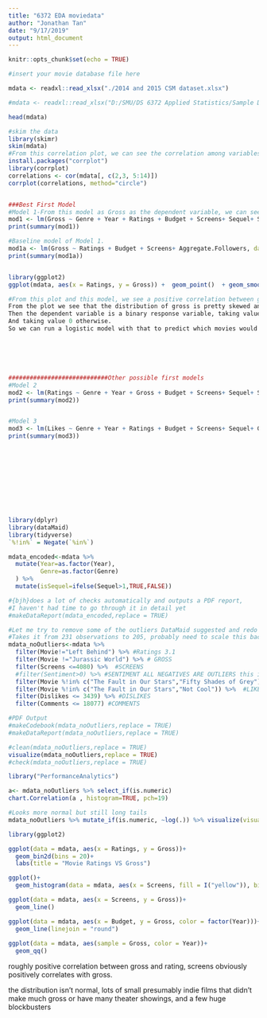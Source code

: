 ```yaml
---
title: "6372 EDA moviedata"
author: "Jonathan Tan"
date: "9/17/2019"
output: html_document
---
```


```r
knitr::opts_chunk$set(echo = TRUE)

```

```r
#insert your movie database file here

mdata <- readxl::read_xlsx("./2014 and 2015 CSM dataset.xlsx")

#mdata <- readxl::read_xlsx("D:/SMU/DS 6372 Applied Statistics/Sample Datasets/2014 and 2015 CSM dataset.xlsx")

head(mdata)

```
```r
#skim the data 
library(skimr)
skim(mdata)
#From this correlation plot, we can see the correlation among variables with the original data.  I think the dependent variable should be gross or ratings.  Look at the variables that are correlated.  
install.packages("corrplot")
library(corrplot)
correlations <- cor(mdata[, c(2,3, 5:14)])
corrplot(correlations, method="circle")


###Best First Model
#Model 1-From this model as Gross as the dependent variable, we can see that Aggregate.Follwers, Ratings, Budget, and Screens are significant.
mod1 <- lm(Gross ~ Genre + Year + Ratings + Budget + Screens+ Sequel+ Sentiment + Views + Likes + Dislikes + Comments + Aggregate.Followers, data=mdata)
print(summary(mod1))

#Baseline model of Model 1.
mod1a <- lm(Gross ~ Ratings + Budget + Screens+ Aggregate.Followers, data=mdata)
print(summary(mod1a))


library(ggplot2)
ggplot(mdata, aes(x = Ratings, y = Gross)) +  geom_point()  + geom_smooth(method="lm")

#From this plot and this model, we see a positive correlation between gross and ratings.  
From the plot we see that the distribution of gross is pretty skewed and I had an idea came up to find out what determines a movie that makes more than 50 million dollars.
Then the dependent variable is a binary response variable, taking value 1 if it makes more than $50M
And taking value 0 otherwise.
So we can run a logistic model with that to predict which movies would make more than $50 million.






############################Other possible first models
#Model 2
mod2 <- lm(Ratings ~ Genre + Year + Gross + Budget + Screens+ Sequel+ Sentiment + Views + Likes + Dislikes + Comments + Aggregate.Followers, data=mdata)
print(summary(mod2))


#Model 3
mod3 <- lm(Likes ~ Genre + Year + Ratings + Budget + Screens+ Sequel+ Gross + Views + Sentiment + Dislikes + Comments + Aggregate.Followers, data=mdata)
print(summary(mod3))












```








```r

library(dplyr)
library(dataMaid)
library(tidyverse)
`%!in%` = Negate(`%in%`)

mdata_encoded<-mdata %>% 
  mutate(Year=as.factor(Year),
         Genre=as.factor(Genre)
  ) %>% 
  mutate(isSequel=ifelse(Sequel>1,TRUE,FALSE))

#{bjh}does a lot of checks automatically and outputs a PDF report, 
#I haven't had time to go through it in detail yet
#makeDataReport(mdata_encoded,replace = TRUE)

#Let me try to remove some of the outliers DataMaid suggested and redo the plots
#Takes it from 231 observations to 205, probably need to scale this back a little bit
mdata_noOutliers<-mdata %>% 
  filter(Movie!="Left Behind") %>% #Ratings 3.1 
  filter(Movie !="Jurassic World") %>% # GROSS
  filter(Screens <=4080) %>%  #SCREENS
  #filter(Sentiment>0) %>% #SENTIMENT ALL NEGATIVES ARE OUTLIERS this is too aggressive it removes half the data
  filter(Movie %!in% c("The Fault in Our Stars","Fifty Shades of Grey")) %>%  #VIEWS ABOVE 31859569
  filter(Movie %!in% c("The Fault in Our Stars","Not Cool")) %>%  #LIKES ABOVE 187162
  filter(Dislikes <= 3439) %>% #DISLIKES 
  filter(Comments <= 18077) #COMMENTS

#PDF Output
#makeCodebook(mdata_noOutliers,replace = TRUE)
#makeDataReport(mdata_noOutliers,replace = TRUE)

#clean(mdata_noOutliers,replace = TRUE)
visualize(mdata_noOutliers,replace = TRUE)
#check(mdata_noOutliers,replace = TRUE)

library("PerformanceAnalytics")

a<- mdata_noOutliers %>% select_if(is.numeric)
chart.Correlation(a , histogram=TRUE, pch=19)

#Looks more normal but still long tails
mdata_noOutliers %>% mutate_if(is.numeric, ~log(.)) %>% visualize(visuals =  setVisuals(all = "basicVisual"))

```


```r
library(ggplot2)

ggplot(data = mdata, aes(x = Ratings, y = Gross))+
  geom_bin2d(bins = 20)+
  labs(title = "Movie Ratings VS Gross")
```

```r
ggplot()+
  geom_histogram(data = mdata, aes(x = Screens, fill = I("yellow")), binwidth = 40)

ggplot(data = mdata, aes(x = Screens, y = Gross))+
  geom_line()
```


```r
ggplot(data = mdata, aes(x = Budget, y = Gross, color = factor(Year)))+
  geom_line(linejoin = "round")
 
ggplot(data = mdata, aes(sample = Gross, color = Year))+
  geom_qq()

```


roughly positive correlation between gross and rating, screens obviously positively correlates with gross. 

the distribution isn't normal, lots of small presumably indie films that didn't make much gross or have many theater showings, and a few huge blockbusters






